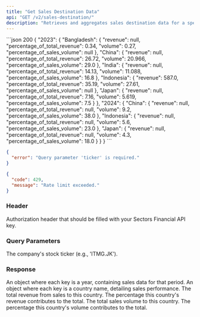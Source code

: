 ```yaml
---
title: "Get Sales Destination Data"
api: "GET /v2/sales-destination/"
description: "Retrieves and aggregates sales destination data for a specific company ticker. The data is structured by year, then by country, providing a comprehensive overview of a company's sales distribution over time and across different locations."
---
```


<ResponseExample>
```json 200
{
    "2023": {
        "Bangladesh": {
            "revenue": null,
            "percentage_of_total_revenue": 0.34,
            "volume": 0.27,
            "percentage_of_sales_volume": null
        },
        "China": {
            "revenue": null,
            "percentage_of_total_revenue": 26.72,
            "volume": 20.966,
            "percentage_of_sales_volume": 29.0
        },
        "India": {
            "revenue": null,
            "percentage_of_total_revenue": 14.13,
            "volume": 11.088,
            "percentage_of_sales_volume": 16.8
        },
        "Indonesia": {
            "revenue": 587.0,
            "percentage_of_total_revenue": 35.19,
            "volume": 27.61,
            "percentage_of_sales_volume": null
        },
        "Japan": {
            "revenue": null,
            "percentage_of_total_revenue": 7.16,
            "volume": 5.619,
            "percentage_of_sales_volume": 7.5
        }
    },
    "2024": {
        "China": {
            "revenue": null,
            "percentage_of_total_revenue": null,
            "volume": 9.2,
            "percentage_of_sales_volume": 38.0
        },
        "Indonesia": {
            "revenue": null,
            "percentage_of_total_revenue": null,
            "volume": 5.6,
            "percentage_of_sales_volume": 23.0
        },
        "Japan": {
            "revenue": null,
            "percentage_of_total_revenue": null,
            "volume": 4.3,
            "percentage_of_sales_volume": 18.0
        }
    }
}
```

```json 400
{
  "error": "Query parameter 'ticker' is required."
}
```

```json 429
{
  "code": 429,
  "message": "Rate limit exceeded."
}
```

</ResponseExample>

### Header

<ParamField header="Authorization" type="string" required>
  Authorization header that should be filled with your Sectors Financial API
  key.
</ParamField>

### Query Parameters

<ParamField query="ticker" type="string" required>
  The company's stock ticker (e.g., 'ITMG.JK').
</ParamField>

### Response

<ResponseField name="[year]" type="object">
  An object where each key is a year, containing sales data for that period.
  <Expandable title="Year properties">
    <ResponseField name="[country]" type="object">
      An object where each key is a country name, detailing sales performance.
      <Expandable title="Country properties">
        <ResponseField name="revenue" type="number | null">
          The total revenue from sales to this country.
        </ResponseField>
        <ResponseField name="percentage_of_total_revenue" type="number | null">
          The percentage this country's revenue contributes to the total.
        </ResponseField>
        <ResponseField name="volume" type="number | null">
          The total sales volume to this country.
        </ResponseField>
        <ResponseField name="percentage_of_sales_volume" type="number | null">
          The percentage this country's volume contributes to the total.
        </ResponseField>
      </Expandable>
    </ResponseField>
  </Expandable>
</ResponseField>
